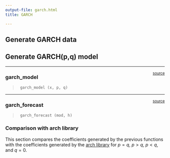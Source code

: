 ```yaml
---
output-file: garch.html
title: GARCH

---
```


## Generate GARCH data

## Generate GARCH(p,q) model

------------------------------------------------------------------------

<a
href="https://github.com/Nixtla/statsforecast/blob/main/statsforecast/garch.py#L102"
target="_blank" style="float:right; font-size:smaller">source</a>

### garch_model

> ``` text
>  garch_model (x, p, q)
> ```

------------------------------------------------------------------------

<a
href="https://github.com/Nixtla/statsforecast/blob/main/statsforecast/garch.py#L132"
target="_blank" style="float:right; font-size:smaller">source</a>

### garch_forecast

> ``` text
>  garch_forecast (mod, h)
> ```

### Comparison with arch library

This section compares the coefficients generated by the previous
functions with the coefficients generated by the [arch
library](https://github.com/bashtage/arch) for $p=q$, $p>q$, $p<q$, and
$q=0$.

